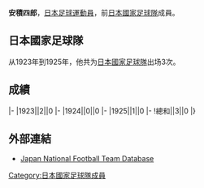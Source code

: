 {{Infobox football biography
|name=安積四郎
|image=
|fullname=安積四郎
|birth_date=
|cityofbirth=
|countryofbirth=[[日本|日本]]
|height=
|position=[[前鋒_(足球)|前鋒]]
|currentclub=
|years=
|clubs=
|caps(goals)=
|nationalyears=1923-1925
|nationalteam=[[日本國家足球隊|日本]]
|nationalcaps(goals)=3 (0)
}}
'''安積四郎'''，[[日本|日本]][[足球|足球]][[運動員|運動員]]，前[[日本國家足球隊|日本國家足球隊]]成員。

==日本國家足球隊==
从1923年到1925年，他共为[[日本國家足球隊|日本國家足球隊]]出场3次。

==成績==
{{Football player national team statistics|JPN}}
|-
|1923||2||0
|-
|1924||0||0
|-
|1925||1||0
|-
!總和||3||0
|}

==外部連結==
{{Reflist}}
*[https://web.archive.org/web/20140407095843/http://www.japannationalfootballteam.com/en/players_unknown/8.html Japan National Football Team Database] {{en icon}}

{{Japan-sport-bio-stub}}
{{Soccer-player-stub}}
[[Category:日本國家足球隊成員|Category:日本國家足球隊成員]]